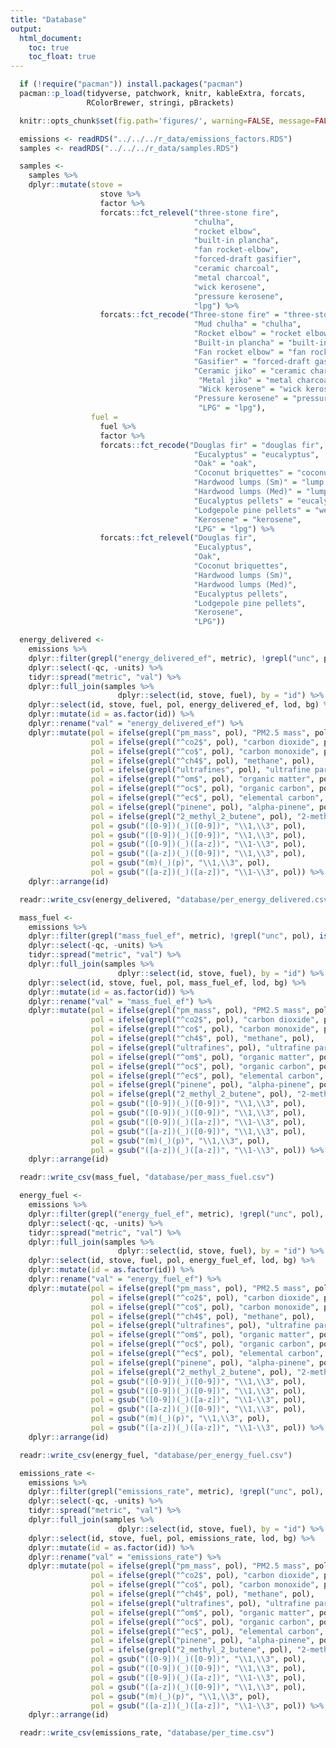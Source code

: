 ```yaml
---
title: "Database"
output:
  html_document:
    toc: true
    toc_float: true
---
```


```r
  if (!require("pacman")) install.packages("pacman")
  pacman::p_load(tidyverse, patchwork, knitr, kableExtra, forcats,
                 RColorBrewer, stringi, pBrackets)
```

```r
  knitr::opts_chunk$set(fig.path='figures/', warning=FALSE, message=FALSE, cache=FALSE)
```

```r
  emissions <- readRDS("../../../r_data/emissions_factors.RDS")
  samples <- readRDS("../../../r_data/samples.RDS")
```

```r
  samples <-
    samples %>%
    dplyr::mutate(stove = 
                    stove %>% 
                    factor %>% 
                    forcats::fct_relevel("three-stone fire",
                                         "chulha",
                                         "rocket elbow",
                                         "built-in plancha",
                                         "fan rocket-elbow",
                                         "forced-draft gasifier",
                                         "ceramic charcoal",
                                         "metal charcoal",
                                         "wick kerosene",
                                         "pressure kerosene",
                                         "lpg") %>%
                    forcats::fct_recode("Three-stone fire" = "three-stone fire",
                                         "Mud chulha" = "chulha",
                                         "Rocket elbow" = "rocket elbow",
                                         "Built-in plancha" = "built-in plancha",
                                         "Fan rocket elbow" = "fan rocket-elbow",
                                         "Gasifier" = "forced-draft gasifier",
                                         "Ceramic jiko" = "ceramic charcoal",
                                          "Metal jiko" = "metal charcoal",
                                          "Wick kerosene" = "wick kerosene",
                                         "Pressure kerosene" = "pressure kerosene",
                                          "LPG" = "lpg"),
                  fuel = 
                    fuel %>%
                    factor %>%
                    forcats::fct_recode("Douglas fir" = "douglas fir",
                                         "Eucalyptus" = "eucalyptus",
                                         "Oak" = "oak",
                                         "Coconut briquettes" = "coconut charcoal",
                                         "Hardwood lumps (Sm)" = "lump hardwood (sm.)",
                                         "Hardwood lumps (Med)" = "lump hardwood (med.)",
                                         "Eucalyptus pellets" = "eucalyptus pellets",
                                         "Lodgepole pine pellets" = "west slope pellets",
                                         "Kerosene" = "kerosene",
                                         "LPG" = "lpg") %>%
                    forcats::fct_relevel("Douglas fir",
                                         "Eucalyptus",
                                         "Oak",
                                         "Coconut briquettes",
                                         "Hardwood lumps (Sm)",
                                         "Hardwood lumps (Med)",
                                         "Eucalyptus pellets",
                                         "Lodgepole pine pellets",
                                         "Kerosene",
                                         "LPG"))
```

```r
  energy_delivered <-
    emissions %>%
    dplyr::filter(grepl("energy_delivered_ef", metric), !grepl("unc", pol), is.na(pol)) %>%
    dplyr::select(-qc, -units) %>%
    tidyr::spread("metric", "val") %>%
    dplyr::full_join(samples %>%
                        dplyr::select(id, stove, fuel), by = "id") %>%
    dplyr::select(id, stove, fuel, pol, energy_delivered_ef, lod, bg) %>%
    dplyr::mutate(id = as.factor(id)) %>%
    dplyr::rename("val" = "energy_delivered_ef") %>%
    dplyr::mutate(pol = ifelse(grepl("pm_mass", pol), "PM2.5 mass", pol),
                  pol = ifelse(grepl("^co2$", pol), "carbon dioxide", pol),
                  pol = ifelse(grepl("^co$", pol), "carbon monoxide", pol),
                  pol = ifelse(grepl("^ch4$", pol), "methane", pol),
                  pol = ifelse(grepl("ultrafines", pol), "ultrafine particles", pol),
                  pol = ifelse(grepl("^om$", pol), "organic matter", pol),
                  pol = ifelse(grepl("^oc$", pol), "organic carbon", pol),
                  pol = ifelse(grepl("^ec$", pol), "elemental carbon", pol),
                  pol = ifelse(grepl("pinene", pol), "alpha-pinene", pol),
                  pol = ifelse(grepl("2_methyl_2_butene", pol), "2-methyl-2-butene", pol),
                  pol = gsub("([0-9])(_)([0-9])", "\\1,\\3", pol),
                  pol = gsub("([0-9])(_)([0-9])", "\\1,\\3", pol),
                  pol = gsub("([0-9])(_)([a-z])", "\\1-\\3", pol),
                  pol = gsub("([a-z])(_)([0-9])", "\\1,\\3", pol),
                  pol = gsub("(m)(_)(p)", "\\1,\\3", pol),
                  pol = gsub("([a-z])(_)([a-z])", "\\1-\\3", pol)) %>%
    dplyr::arrange(id)

  readr::write_csv(energy_delivered, "database/per_energy_delivered.csv")
```

```r
  mass_fuel <-
    emissions %>%
    dplyr::filter(grepl("mass_fuel_ef", metric), !grepl("unc", pol), is.na(pol)) %>%
    dplyr::select(-qc, -units) %>%
    tidyr::spread("metric", "val") %>%
    dplyr::full_join(samples %>%
                        dplyr::select(id, stove, fuel), by = "id") %>%
    dplyr::select(id, stove, fuel, pol, mass_fuel_ef, lod, bg) %>%
    dplyr::mutate(id = as.factor(id)) %>%
    dplyr::rename("val" = "mass_fuel_ef") %>%
    dplyr::mutate(pol = ifelse(grepl("pm_mass", pol), "PM2.5 mass", pol),
                  pol = ifelse(grepl("^co2$", pol), "carbon dioxide", pol),
                  pol = ifelse(grepl("^co$", pol), "carbon monoxide", pol),
                  pol = ifelse(grepl("^ch4$", pol), "methane", pol),
                  pol = ifelse(grepl("ultrafines", pol), "ultrafine particles", pol),
                  pol = ifelse(grepl("^om$", pol), "organic matter", pol),
                  pol = ifelse(grepl("^oc$", pol), "organic carbon", pol),
                  pol = ifelse(grepl("^ec$", pol), "elemental carbon", pol),
                  pol = ifelse(grepl("pinene", pol), "alpha-pinene", pol),
                  pol = ifelse(grepl("2_methyl_2_butene", pol), "2-methyl-2-butene", pol),
                  pol = gsub("([0-9])(_)([0-9])", "\\1,\\3", pol),
                  pol = gsub("([0-9])(_)([0-9])", "\\1,\\3", pol),
                  pol = gsub("([0-9])(_)([a-z])", "\\1-\\3", pol),
                  pol = gsub("([a-z])(_)([0-9])", "\\1,\\3", pol),
                  pol = gsub("(m)(_)(p)", "\\1,\\3", pol),
                  pol = gsub("([a-z])(_)([a-z])", "\\1-\\3", pol)) %>%
    dplyr::arrange(id)

  readr::write_csv(mass_fuel, "database/per_mass_fuel.csv")
```

```r
  energy_fuel <-
    emissions %>%
    dplyr::filter(grepl("energy_fuel_ef", metric), !grepl("unc", pol), is.na(pol)) %>%
    dplyr::select(-qc, -units) %>%
    tidyr::spread("metric", "val") %>%
    dplyr::full_join(samples %>%
                        dplyr::select(id, stove, fuel), by = "id") %>%
    dplyr::select(id, stove, fuel, pol, energy_fuel_ef, lod, bg) %>%
    dplyr::mutate(id = as.factor(id)) %>%
    dplyr::rename("val" = "energy_fuel_ef") %>%
    dplyr::mutate(pol = ifelse(grepl("pm_mass", pol), "PM2.5 mass", pol),
                  pol = ifelse(grepl("^co2$", pol), "carbon dioxide", pol),
                  pol = ifelse(grepl("^co$", pol), "carbon monoxide", pol),
                  pol = ifelse(grepl("^ch4$", pol), "methane", pol),
                  pol = ifelse(grepl("ultrafines", pol), "ultrafine particles", pol),
                  pol = ifelse(grepl("^om$", pol), "organic matter", pol),
                  pol = ifelse(grepl("^oc$", pol), "organic carbon", pol),
                  pol = ifelse(grepl("^ec$", pol), "elemental carbon", pol),
                  pol = ifelse(grepl("pinene", pol), "alpha-pinene", pol),
                  pol = ifelse(grepl("2_methyl_2_butene", pol), "2-methyl-2-butene", pol),
                  pol = gsub("([0-9])(_)([0-9])", "\\1,\\3", pol),
                  pol = gsub("([0-9])(_)([0-9])", "\\1,\\3", pol),
                  pol = gsub("([0-9])(_)([a-z])", "\\1-\\3", pol),
                  pol = gsub("([a-z])(_)([0-9])", "\\1,\\3", pol),
                  pol = gsub("(m)(_)(p)", "\\1,\\3", pol),
                  pol = gsub("([a-z])(_)([a-z])", "\\1-\\3", pol)) %>%
    dplyr::arrange(id)

  readr::write_csv(energy_fuel, "database/per_energy_fuel.csv")
```

```r
  emissions_rate <-
    emissions %>%
    dplyr::filter(grepl("emissions_rate", metric), !grepl("unc", pol), is.na(pol)) %>%
    dplyr::select(-qc, -units) %>%
    tidyr::spread("metric", "val") %>%
    dplyr::full_join(samples %>%
                        dplyr::select(id, stove, fuel), by = "id") %>%
    dplyr::select(id, stove, fuel, pol, emissions_rate, lod, bg) %>%
    dplyr::mutate(id = as.factor(id)) %>%
    dplyr::rename("val" = "emissions_rate") %>%
    dplyr::mutate(pol = ifelse(grepl("pm_mass", pol), "PM2.5 mass", pol),
                  pol = ifelse(grepl("^co2$", pol), "carbon dioxide", pol),
                  pol = ifelse(grepl("^co$", pol), "carbon monoxide", pol),
                  pol = ifelse(grepl("^ch4$", pol), "methane", pol),
                  pol = ifelse(grepl("ultrafines", pol), "ultrafine particles", pol),
                  pol = ifelse(grepl("^om$", pol), "organic matter", pol),
                  pol = ifelse(grepl("^oc$", pol), "organic carbon", pol),
                  pol = ifelse(grepl("^ec$", pol), "elemental carbon", pol),
                  pol = ifelse(grepl("pinene", pol), "alpha-pinene", pol),
                  pol = ifelse(grepl("2_methyl_2_butene", pol), "2-methyl-2-butene", pol),
                  pol = gsub("([0-9])(_)([0-9])", "\\1,\\3", pol),
                  pol = gsub("([0-9])(_)([0-9])", "\\1,\\3", pol),
                  pol = gsub("([0-9])(_)([a-z])", "\\1-\\3", pol),
                  pol = gsub("([a-z])(_)([0-9])", "\\1,\\3", pol),
                  pol = gsub("(m)(_)(p)", "\\1,\\3", pol),
                  pol = gsub("([a-z])(_)([a-z])", "\\1-\\3", pol)) %>%
    dplyr::arrange(id)

  readr::write_csv(emissions_rate, "database/per_time.csv")
```